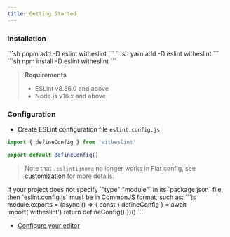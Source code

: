 ```yaml
---
title: Getting Started
---
```


### Installation

<Tabs>
  <TabItem label="pnpm">
  ```sh
  pnpm add -D eslint witheslint
  ```
  </TabItem>
  <TabItem label="yarn">
  ```sh
  yarn add -D eslint witheslint
  ```
  </TabItem>
  <TabItem label="npm">
  ```sh
  npm install -D eslint witheslint
  ```
  </TabItem>
</Tabs>

> **Requirements**
>
> - ESLint v8.56.0 and above
> - Node.js v16.x and above

### Configuration

- Create ESLint configuration file `eslint.config.js`

```js
import { defineConfig } from 'witheslint'

export default defineConfig()
```
> Note that `.eslintignore` no longer works in Flat config, see [customization](/guides/customization) for more details.

<Aside type="caution" title="Warning">
  If your project does not specify `"type":"module"` in its `package.json` file, then `eslint.config.js` must be in CommonJS format, such as:
  ```js
  module.exports = (async () => {
    const { defineConfig } = await import('witheslint')
    return defineConfig()
  })()
  ```
</Aside>

- [Configure your editor](./ide-support)

